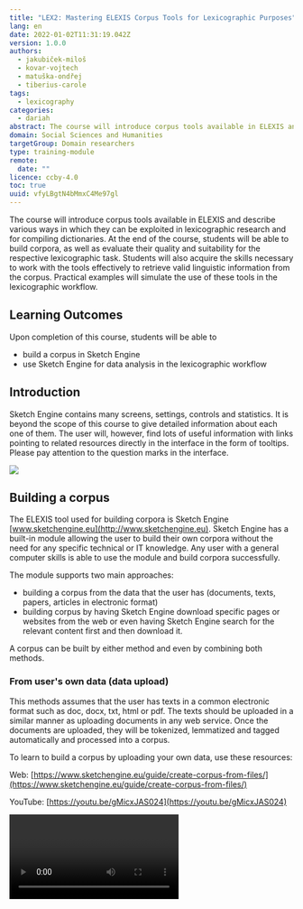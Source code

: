 ```yaml
---
title: "LEX2: Mastering ELEXIS Corpus Tools for Lexicographic Purposes"
lang: en
date: 2022-01-02T11:31:19.042Z
version: 1.0.0
authors:
  - jakubiček-miloš
  - kovar-vojtech
  - matuška-ondřej
  - tiberius-carole
tags:
  - lexicography
categories:
  - dariah
abstract: The course will introduce corpus tools available in ELEXIS and describe various ways in which they can be exploited in lexicographic research and for compiling dictionaries.
domain: Social Sciences and Humanities
targetGroup: Domain researchers
type: training-module
remote:
  date: ""
licence: ccby-4.0
toc: true
uuid: vfyLBgtN4bMmxC4Me97gl
---
```


The course will introduce corpus tools available in ELEXIS and describe various ways in which they can be exploited in lexicographic research and for compiling dictionaries. At the end of the course, students will be able to build corpora, as well as evaluate their quality and suitability for the respective lexicographic task. Students will also acquire the skills necessary to work with the tools effectively to retrieve valid linguistic information from the corpus. Practical examples will simulate the use of these tools in the lexicographic workflow.

## Learning Outcomes

Upon completion of this course, students will be able to

- build a corpus in Sketch Engine
- use Sketch Engine for data analysis in the lexicographic workflow

## Introduction

Sketch Engine contains many screens, settings, controls and statistics. It is beyond the scope of this course to give detailed information about each one of them. The user will, however, find lots of useful information with links pointing to related resources directly in the interface in the form of tooltips. Please pay attention to the question marks in the interface.

![](images/uwixrq-1-.jpg)

## Building a corpus

The ELEXIS tool used for building corpora is Sketch Engine [www.sketchengine.eu](http://www.sketchengine.eu). Sketch Engine has a built-in module allowing the user to build their own corpora without the need for any specific technical or IT knowledge. Any user with a general computer skills is able to use the module and build corpora successfully.

The module supports two main approaches:

- building a corpus from the data that the user has (documents, texts, papers, articles in electronic format)
- building corpus by having Sketch Engine download specific pages or websites from the web or even having Sketch Engine search for the relevant content first and then download it.

A corpus can be built by either method and even by combining both methods.

### From user's own data (data upload)

This methods assumes that the user has texts in a common electronic format such as doc, docx, txt, html or pdf. The texts should be uploaded in a similar manner as uploading documents in any web service. Once the documents are uploaded, they will be tokenized, lemmatized and tagged automatically and processed into a corpus.

To learn to build a corpus by uploading your own data, use these resources:

Web: [https://www.sketchengine.eu/guide/create-corpus-from-files/](https://www.sketchengine.eu/guide/create-corpus-from-files/)

YouTube: [https://youtu.be/gMicxJAS024](https://youtu.be/gMicxJAS024)

<Video provider="youtube" id="gMicxJAS024" />

Metadata linked to the whole documents can be added prior to uploading or later using the built-in document annotation tool [https://www.sketchengine.eu/guide/document-annotation-tool/](https://www.sketchengine.eu/guide/document-annotation-tool/). Metadata related to smaller segments (phrases, sentences etc.) must be inserted only prior to uploading. They cannot be inserted after the data have been uploaded. The annotation tool cannot be used.

### From the web (web search, web scraping, web harvesting)

The corpus building module also supports automatic collection of linguistically valuable text data from the web. There are 3 modes:

- web search\
  The user must specify at least 3 keywords (or key phrases) that define the desired topic of the future corpus. Sketch Engine uses interact with the Bing search engine to find the most relevant web pages corresponding to the keywords.
- URLs\
  The user must supply a list of urls pointing to concrete webpages that should be downloaded. A virtually unlimited number of urls can be supplied. Links found on the pages will not be followed.
- website\
  The user must specify one website that should be downloaded. Links found on the pages will be followed. Links pointing to other websites will not be followed.

Use the tooltips in the interface to learn about the different options and their basic and advanced settings.

In all three modes, the pages are downloaded, cleaned, deduplicated, tokenized, tagged for parts-of-speech, lemmatized and processed into a corpus.

To learn to build a corpus from the web, use these resources:

Web: [https://www.sketchengine.eu/guide/create-a-corpus-from-the-web/](https://www.sketchengine.eu/guide/create-a-corpus-from-the-web/)

YouTube: [https://youtu.be/VjHC4lMop-s](https://youtu.be/VjHC4lMop-s)

<Video provider="youtube" id="VjHC4lMop-s" />

To learn about the process of cleaning and deduplication: [https://www.sketchengine.eu/blog/build-a-corpus-from-the-web/](https://www.sketchengine.eu/blog/build-a-corpus-from-the-web/)

### Making the corpus bigger

The process can be repeated as many times as required to make the corpus bigger. The same corpus can be build by combining the two approaches: data upload and texts downloaded from the web.

When downloading texts from the web, each web page will only be included in the corpus once even if the user tries to add the same page again or of a different web search finds the same page again.

## Evaluate the quality and suitability for the lexicographic task

Prease refer to this course [Introduction to Corpus-Based Lexicographic Practice](https://elexis.humanistika.org/resource/posts/introduction-to-corpus-based-lexicographic-practice)

## Using corpus tools to extract lexicographic information from corpora: 

### Headword list

The headword list can be obtained in several ways depending on the purpose of the dictionary. The list of the most common words in the corpus should be obtained using the wordlist tool. This will list words sorted by their frequency. This approach is suitable for a general-purpose dictionary where the aim is to include all words based on their frequency of use rather than on their other qualities.

To learn to use the wordlist, use these resources:

Web\
[https://www.sketchengine.eu/quick-start-guide/word-list-lesson/](https://www.sketchengine.eu/quick-start-guide/word-list-lesson/)

[https://www.sketchengine.eu/guide/wordlist-frequency-lists/](https://www.sketchengine.eu/guide/wordlist-frequency-lists/)

YouTube: [https://youtu.be/nqpCIICCEdw](https://youtu.be/nqpCIICCEdw)

<Video provider="youtube" id="nqpCIICCEdw" />

### Keyword/Term list

When the aim of the dictionary is to provide information about domain-specific words or specialized terminology, the headword list should be generated by using the keyword and term extraction tool. This also assumes that a specialized domain-specific corpus is used. The keyword and term extraction tool will automatically eliminate general vocabulary and will only return words which are specific of the corpus, typically nouns, adjectives and noun phrases.

Because the extraction of keywords and terms requires a domain-specific corpus, it is common for the user to have to build their own copora. Therefore, the procedure of extracting terminology is included in the videos about corpus building:

[https://youtu.be/VjHC4lMop-s](https://youtu.be/VjHC4lMop-s)

[https://youtu.be/gMicxJAS024](https://youtu.be/gMicxJAS024)

Related web resources

[https://www.sketchengine.eu/quick-start-guide/keywords-and-terms-lesson/](https://www.sketchengine.eu/quick-start-guide/keywords-and-terms-lesson/)

[https://www.sketchengine.eu/guide/keywords-and-term-extraction/](https://www.sketchengine.eu/guide/keywords-and-term-extraction/)

### Frequency information

Frequency information is the basic statistic displayed in all Sketch Engine tools. There are, however, different types of frequency. Frequencies can be displayed by adjusting the view options accessible via an icon above the search results of each screen.

**Absolute frequency** – (also called number of hits) The most frequently used frequency, available in all tools in Sketch Engine. It shows how many times a word or phrase was found in the corpus. It cannot be used for comparing frequencies obtained from different corpora of uneven sizes. [https://www.sketchengine.eu/my_keywords/frequency/](https://www.sketchengine.eu/my_keywords/frequency/)

**frequency per million** – (also called normalized frequency or relative frequency) It indicates the number of hits in 1 million words. Frequencies obtained form corpora of uneven sizes should be compared using this frequency. [https://www.sketchengine.eu/my_keywords/freqmill/](https://www.sketchengine.eu/my_keywords/freqmill/)

**ARF** – (average reduced frequency)  ARF is a modified frequency whose calculation prevents the results from being excessively influenced by a high concentration of a token in only one or more small parts of the corpus. If the token is distributed evenly in the corpus, ARF and absolute frequency have similar or identical values. [https://www.sketchengine.eu/documentation/average-reduced-frequency/](https://www.sketchengine.eu/documentation/average-reduced-frequency/)

**Document frequency** – It indicates how many documents contain a word or phrase. [https://www.sketchengine.eu/my_keywords/document-frequency/](https://www.sketchengine.eu/my_keywords/document-frequency/)

The tools to that should be used to get the frequency of:

| **frequency required for** | **use this tool** |
| --- | --- |
| tokens (words) | wordlist |
| keywords or terms | keywords |
| collocations | word sketch or the frequency distribution tool in the concordance |
| multiword expressions (n-grams) | n-grams or the frequency distribution tool in the concordance |
| phrases, grammatical and lexical structures and also any other information contained in the corpus" | frequency distribution tool in the concordance |

#### Resources to learn to use the tools

**Wordlist**

[https://www.sketchengine.eu/quick-start-guide/word-list-lesson/](https://www.sketchengine.eu/quick-start-guide/word-list-lesson/)

[https://www.sketchengine.eu/guide/wordlist-frequency-lists/](https://www.sketchengine.eu/guide/wordlist-frequency-lists/)

[https://youtu.be/nqpCIICCEdw](https://youtu.be/nqpCIICCEdw)

**Keywords and terms**

[https://www.sketchengine.eu/quick-start-guide/keywords-and-terms-lesson/](https://www.sketchengine.eu/quick-start-guide/keywords-and-terms-lesson/)

[https://www.sketchengine.eu/guide/keywords-and-term-extraction/](https://www.sketchengine.eu/guide/keywords-and-term-extraction/)

**Word Sketch** (collocations)

[https://www.sketchengine.eu/quick-start-guide/word-sketch-lesson/](https://www.sketchengine.eu/quick-start-guide/word-sketch-lesson/)

[https://youtu.be/tKdEa1E-p2Y](https://youtu.be/tKdEa1E-p2Y)

**Frequency distribution** in the concordance

[https://youtu.be/GP5p8XEvwfM](https://youtu.be/GP5p8XEvwfM)

[https://www.sketchengine.eu/quick-start-guide/concordance-lesson/](https://www.sketchengine.eu/quick-start-guide/concordance-lesson/)

[https://www.sketchengine.eu/guide/concordance-a-tool-to-search-a-corpus/](https://www.sketchengine.eu/guide/concordance-a-tool-to-search-a-corpus/)

## Part of speech information

Part of speech (POS) information can be retrieved from the corpus and can be used in searches and analysis provided the corpus is tagged for parts of speech. The corpus info page gives information about it and also lists the most frequent tags and contains a link to the full tagset. See: [https://www.sketchengine.eu/guide/corpus-info-page/](https://www.sketchengine.eu/guide/corpus-info-page/)

POS is indicated on the result screen of many tools such as the word sketch:

![](https://lh3.googleusercontent.com/N0Ei0feF9pw9Atuj3JtrcdkWP-A-r02m3Ljqem5HNJ__keCyG5NngkR1ghNN8YnjTu40xUZJsWBgRGGWPK_kT5dQkSGSnAdFa_LJv_CAg--SajVsn3HaQ5gu9leR6oV27dN55_1z4HP_lEM5bw)![](https://lh3.googleusercontent.com/Uz6lyuKicvqlb7cmRAHCcBO77lv2Igfjd7pEYioxuy3yIj-PudP-kYfsTFsm8fW-mBj-HM-sGWXPfOQ-L7jieZ7aNCjZpn3mqt7k_x22w5mLFzA-gLsPvO9ZWoQtnB5OLZ10ld5ZaTJEM6E7pw)

The most comprehensive POS information including the full POS tag can be found in the concordance. Use View options to configure which information should be displayed together with the concordance lines. Watch this video to learn how to configure what you see in the concordance: [https://youtu.be/EnDLYycJLHs](https://youtu.be/EnDLYycJLHs)

![](https://lh6.googleusercontent.com/ZPAxLVwQfewAZW0DyWAwAQBdFiObiJRKHVxqGjl0QQxrCSbhrhcM68Mf7q6yynt5XCBEJPbCWpTfv1rsOwoDuVvD9nnAt7hy_axsRVyR4gv9zLGU73iqZ_M1WGSUVqFogtgIGD2tn5CR0OnCJQ)

## Collocations

### Word sketch

The main tool to analyse collocations in Sketch Engine is the word sketch. It identifies the most typical collocations. Use these resources to understand how the word sketch works and to learn to use it.

Web

[https://www.sketchengine.eu/quick-start-guide/word-sketch-lesson/](https://www.sketchengine.eu/quick-start-guide/word-sketch-lesson/)

[https://www.sketchengine.eu/guide/word-sketch-collocations-and-word-combinations/](https://www.sketchengine.eu/guide/word-sketch-collocations-and-word-combinations/)

YouTube [https://youtu.be/tKdEa1E-p2Y](https://youtu.be/tKdEa1E-p2Y)

<Video provider="youtube" id="tKdEa1E-p2Y" />

For an easy to understand introduction for non-mathematicians, use this link to understand how Sketch Engine defines typicality and identifies typical collocations: [https://www.sketchengine.eu/blog/most-frequent-or-most-typical-collocations/](https://www.sketchengine.eu/blog/most-frequent-or-most-typical-collocations/)

### Concordance - Collocations

Another way of detecting and analysing collocations is the Collocation tool in the concordance. It should be used for collocations which cannot be identified by the word sketch, for example collocations of long phrases or collocations of function words or phrases consisting of function words.

The concordance collocation tools allows setting the left and/or right context and also the attribute that should be counted. The following screenshot shows the settings that will calculate the frequency of lemmas on the 2nd and 3rd position to the left of KWIC (=the search phrase). The collocations of a phrase such as to be about to are not possible to analyse using the word sketch.

![](https://lh6.googleusercontent.com/boacs-Eqgih6qbmJVu9eVrHTEtRM-pn7r9GJ0B9ch9ZLns1Yqhzr0FMxu8E884STpq-rTtRwiQA4Q-9FykPmu4tPuhWFN7ydDiSfv18E2F3o-S9nWQzk3v-5Ub5OtwCWmIe05xhRP3g4O5WMNA)

## Example sentences

Tools in Sketch Engine are interlinked so that it is possible to jump from one tool directly to the result in another tool. The available links depend on the concrete tools but all tools are always linked to the concordance so that the user can display the source sentences from which the search result or the statistics were obtained. Such sentences can be used as dictionary examples but the concordance has a dedicated tool called GDEX which stands for Good Dictionary EXamples. The tool will analyse the specified number of concordance lines and will sort them by the GDEX score which indicates how well the sentence fulfils the criteria for a good dictionary example. Refer to the Introduction to Corpus-Based Lexicographic Practice course for more details on this. To learn how the tool works, refer to [https://www.sketchengine.eu/guide/gdex/](https://www.sketchengine.eu/guide/gdex/)

## Word senses

A corpus annotated for word senses can be easily used for analysis and statistics where word senses are taken into account because the word sense information will be included as metadata in the corpus. However, the most typical situation is that a corpus is not annotated in such a way. If this is the case, these approaches can be used to identify word senses:

### Word sketch

A mere look at the collocation in the word sketch can give the first idea about the different senses a word can have. For example, party (social event), party (political group), party (person/people involved in something)

![](https://lh6.googleusercontent.com/FBQwU0FmmGVXaEZtLKwBVEFZXaRp-9HyZsx2g30rQ05Sjvu0bKzTY3Ii09CyUYm_CcK9TabO7TFrdb9au3r8bk8UBJpdPtJ0xVD4ehXxe78job5vPbR7sM_ZdDPTp5ATcerDoV2RMGqENcpdYQ)

Sometimes clustering the collocations can make the senses even more noticeable. The clustering option is available in the view options found on the result screen. Here it is easy to see the three senses: bar (place to drink), bar (in computer interface), bar (food).

![](https://lh4.googleusercontent.com/KPuZNVh-FjboNJZtFb_VxuUhS_Jqn265cki1rA3VMgzAshjKyzckvrCV2EYoVA8FpT8AdJ1i7B12980evC4lOt8b4iquuFvqp4LZ1GDtCz6YoNDPCXLB5VklKYGL2qgxGBimF9abTJZJOahmxQ)

### Concordance

The concordance allows annotating and sorting the concordance lines according to any criteria the user chooses and, therefore, can also be used for grouping the lines by the senses.

After concordance lines are annotated, they can be analyses further or subcorpora based on senses can be created from them. Once subcorpora are created, other Sketch Engine tools can be used to analyse them.

Learn to use the annotation tool here [https://www.sketchengine.eu/guide/manual-annotation-skema/](https://www.sketchengine.eu/guide/manual-annotation-skema/)

## Syntactic patterns

There are several ways of to explore syntactic patterns of a word.

### N-grams for discovering patterns

Generating n-grams of different sizes that contain the word can show preposition and other function words frequently found before and after the word. The ADVANCED tab of the n-gram tools lets the user specify various search options and restricting conditions.

![](https://lh5.googleusercontent.com/ghu2bWwbqIiouQnb7dz0feMoNhPrn8Md40xy_FhM2EZugVSht63olpfTrW8TQQNV1J1NSlPp0OUPnCrd8gc-vDcM0-V6-LP8cN3-AuD04pKtxTsXwWc2k1HiICSRb6rnao0QgITAr3M6ILTejA)

See also [https://www.sketchengine.eu/my_keywords/n-gram/](https://www.sketchengine.eu/my_keywords/n-gram/)

Learn to use n-grams here [https://www.sketchengine.eu/guide/n-grams-multiword-expressions/](https://www.sketchengine.eu/guide/n-grams-multiword-expressions/)

### Word sketches for discovering patterns

Word sketches contain some grammatical relations specifically designed to identify the typical patterns, such as prepositions before and after the word or usage patterns:

![](https://lh4.googleusercontent.com/Qy-DJZ1OTghd3W1mCjVFj17GOX1tBmkz4Vskb6XFjyBMlEbUkuTiRUgZdp5KKLUU8U-jP14blzfVFTlaFxybWBRkoiBsqJ7fbFobem1CqWrTuYHD3g7Zzzh0X9HKHhOfM01eB1T0euqAGbljKg)

Use these resources to learn to use the word sketch:

YouTube [https://youtu.be/tKdEa1E-p2Y](https://youtu.be/tKdEa1E-p2Y)

Web guide\
[https://www.sketchengine.eu/quick-start-guide/word-sketch-lesson/](https://www.sketchengine.eu/quick-start-guide/word-sketch-lesson/)

[https://www.sketchengine.eu/guide/word-sketch-collocations-and-word-combinations/](https://www.sketchengine.eu/guide/word-sketch-collocations-and-word-combinations/)

### Concordance for discovering patterns

Using the concordance for discovering patterns involves mainly two concordance tools:

- sorting the concordance lines
- frequency distribution

#### Sorting

Sorting is only practical when the number of concordance lines is very small, typically a few dozen. Therefore, sorting has a very limited use and is generally unsuitable for multi-billion-word corpora which typically produce thousands of hits even when searching for rare phenomena.

#### Frequency distribution

Frequency distribution refers to a function that operates like a calculator of concordance lines. It produces counts of words, lemmas, tags and other attributes in specific positions of a concordance line. This frequency distribution shows the frequency of the POS attribute following a/the total of. It is easy to see that a total of has a strong tendency to be followed by a number (e.g. a total of 15 people) while the total of is frequently followed by noun. A close look at the actual lines would reveal that other (x) and adjective (j) refers to a determiner followed by a noun or adjective followed by a noun.

![](https://lh6.googleusercontent.com/v3R72UzHkawBFggIjVbzIKLlHr9HZnbkIuKOCq6-VhaYv3Qw_LU4WXOgMnGVC_liaxoyVLnP9YRCaHQH6v0R6vScoOcSCIxTbcCrskhIyaWgKJlLAJ-70HZIzSN7dKLhLx8QJDSCxpAwIadHPg)

A similar technique can be used to analyse the left or right context or of other lexical or grammatical structures.

## Translations

### Parallel concordance

A parallel corpus is required for translation lookup.

This example shows segments in English and their translations into French and German. The yellow highlighting indicates the most probable place in the translated segment where the translation of the word could be located. The highlighting does not claim to be a direct translation.

![](https://lh4.googleusercontent.com/RrzqpzcMjfouLWCZH9mbOvvMCVmhDNZIbKAZc6IO8qhK7s7OA3DImn3pkgyF8DoRDROoeMlgk72F4uoe2ggg8DLb0uVvqtmR4eSYQyrbyQRK7Fu1cIIFm7XG8DSo2BV6ZAnMQznHq2nCO0D7NQ)

To learn to use the parallel concordance, use these resources:

[https://www.sketchengine.eu/quick-start-guide/parallel-concordance-lesson/](https://www.sketchengine.eu/quick-start-guide/parallel-concordance-lesson/)

[https://www.sketchengine.eu/guide/parallel-concordance-searching-translations/](https://www.sketchengine.eu/guide/parallel-concordance-searching-translations/)

YouTube [https://youtu.be/vklUWMRV1ew](https://youtu.be/vklUWMRV1ew)

<Video provider="youtube" id="vklUWMRV1ew" />

### Bilingual word sketch

A very convenient way of looking up translations of collocations is the bilingual word sketch. A parallel corpus is not required. Two corpora in two languages will suffice. The result will be more relevant if the two corpora are comparable corpora. The tool will display the word sketches for the same lemma in two languages next to each other. Although this does not use any specific algorithms or statistics and it is only a different way of displaying the two word sketches, it makes it easy to locate the translation in the other language.

![](https://lh5.googleusercontent.com/txqBU8xEI9SwICypTQtvmTfqznMRkvuuPYwxyJ7pSPeUOBExXfwx744r7C0EaxDDDIfu8TvyAjlWEwrtYy82cAxvmsCipm5x8hCzaUoJzPZlhTBvreBOVWE1cwumkcw6FP9onqmCyL3f1KuOtw)

![](https://lh6.googleusercontent.com/lWPbSVkxxFZUuWe3unleE9rRHs-yPHyJIjMO0Ua1a0p8SmnocJRWIiA1Dy2k38Z31qGt1J3l93yjiHKnfKTVxoVgXr2ZNAxuIUP2n2h8u8hCmrwdVduzghxg5UmH6LKrESmAWnX7VLcMlpuS-A)

## Neologisms

The tool to identify neologisms is called Trends. It requires time-stamped data to identify lexical items whose frequency of use changes in time. It will, therefore, identify neologisms, but also other words whose use increased or decreased over time because a certain topic started to be talked about frequently or because they are going out of use as outdated language or a topic with decreasing level of importance or interest.

It is important to understand that the tool only takes into the change of the frequency in time. It does not perform any analysis whether the item  in question is a valid word or a neologism in the lexicographic sense of the word. Therefore, the result will always include many other tokens whose frequency changed in time but are not necessarily neologisms or legitimate words at all. Despite the high number of unwanted items, the result is still extremely useful. Although it still requires the user to go through the list and identify the real neologisms,  it may only take a couple of hours to go through a list of several thousand items and end up with a few dozen neologism candidates. When compared to the traditional, completely non-automated procedure of simply reading texts, it speeds the process up immensely. Months of searching are reduced to mere hours.

![](https://lh3.googleusercontent.com/-TDkUteP7LuJFsV52sDIdWOrxOrhVf8wM0mcxuN9vUcgWWcVIUWb9nKjL64zaAqYvxjqwtqJr09E3FiISL92uZTOwU1fG1Ak0FuISFl4h-FxqsbX5Z971mC2Sykq7bxO5TjF_0V3IWCJnLNnJQ)

Use this resource to learn the details: [https://www.sketchengine.eu/guide/trends/](https://www.sketchengine.eu/guide/trends/)

## Thesaurus

The tool to identify synonyms and words belonging to the same semantic field is called the Thesaurus in Sketch Engine. It uses a fully automatic process that evaluates lemmas in the corpus based on the collocations they form. The words that frequently co-occur with similar collocates are identified as similar in meaning.

Visit this link to understand better how the identification of synonyms works [https://www.sketchengine.eu/blog/automatic-thesaurus-synonyms-for-all-words/](https://www.sketchengine.eu/blog/automatic-thesaurus-synonyms-for-all-words/)

The quality of the thesaurus is heavily influenced by the size of the corpus. For best results, both the headword and the synonyms should have a sufficient frequency, ideally thousands of hits or preferably much more. This means that  the largest possible corpus should be used.

Use these resources to understand and learn to use the thesaurus:

YouTube [https://youtu.be/kLsNUdTrTLk](https://youtu.be/kLsNUdTrTLk)

<Video provider="youtube" id="kLsNUdTrTLk" />

Web guide:

[https://www.sketchengine.eu/quick-start-guide/thesaurus/](https://www.sketchengine.eu/quick-start-guide/thesaurus/)

[https://www.sketchengine.eu/guide/thesaurus-synonyms-antonyms-similar-words/](https://www.sketchengine.eu/guide/thesaurus-synonyms-antonyms-similar-words/)

## Concordance annotation tool

Although Sketch Engine offers a multitude of options to generate the required result automatically, it is sometimes inevitable to process concrete hits (concordance lines) manually and divide them into groups or label them before the required analysis can be performed. This is typical in the case of corpora with a limited amount of metadata or when working with word senses or with phenomena that cannot be distinguished automatically.

For this reason, Sketch Engine contains a concordance annotation tool which can be used to assign labels to concordance lines.

All tools  in Sketch Engine are linked to the concordance. It is therefore always possible to display the hits (the concrete concordance lines) which produced the concrete result and process them further manually.

![](https://lh6.googleusercontent.com/uLEHUQixYSOJeeXI7aPX8l3GJP0_AZF59Dd3ixaRhnkZtSH6wtIK931QHLd8G4rPmnXy2wwy4RBL8n-BRyxPMMSO_X0G9S7xPQ6p0UIpoPhaHdoe9K9TTIAywTvdHUz7YRpPTl4nz3bAZQn8SQ)

Use this link to learn to use [https://www.sketchengine.eu/guide/manual-annotation-skema/](https://www.sketchengine.eu/guide/manual-annotation-skema/)

## CQL - Concordance advanced search

The Corpus Query Language is a special code or query language used in Sketch Engine to search for complex grammatical or lexical patterns or to use search criteria which cannot be set using the standard user interface. CQL can make use of any information contained in the corpus such as the attribute (word form, lemma, tag…), text types, token positions, structure beginnings and ends (sentence, paragraph, dcoument…) and combine them into the same search query.

CQL can be used to construct simple as well as enormously complex search queries.

To learn to use CQL, it is best to start by watching these instructional videos: [https://www.youtube.com/playlist?list=PLPVgp0Xm6hWBLZzD7haCVbhC9pSfWZk1S](https://www.youtube.com/playlist?list=PLPVgp0Xm6hWBLZzD7haCVbhC9pSfWZk1S)

<Video
  provider="youtube"
  id="playlist?list=PLPVgp0Xm6hWBLZzD7haCVbhC9pSfWZk1S"
/>

A detailed web guide can be found here: [https://www.sketchengine.eu/documentation/corpus-querying/](https://www.sketchengine.eu/documentation/corpus-querying/)

# Where to go next

[Automating the Process of Dictionary Creation](https://elexis.humanistika.org/resource/posts/automating-the-process-of-dictionary-creation)

[Introduction to Corpus-Based Lexicographic Practice](https://elexis.humanistika.org/resource/posts/introduction-to-corpus-based-lexicographic-practice)[](https://elexis.humanistika.org/resource/posts/introduction-to-corpus-based-lexicographic-practice)
